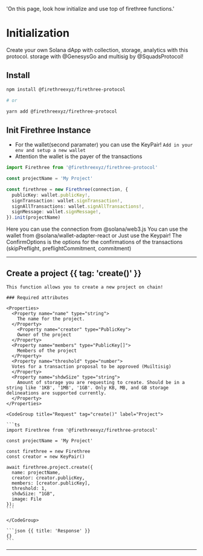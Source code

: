   'On this page, look how initialize and use top of firethree functions.'

# Initialization

Create your own Solana dApp with collection, storage, analytics with this protocol. storage with @GenesysGo and multisig by @SquadsProtocol!

## Install

```bash
npm install @firethreexyz/firethree-protocol

# or

yarn add @firethreexyz/firethree-protocol
```

## Init Firethree Instance

- For the wallet(second paramater) you can use the KeyPair! `Add in your env and setup a new wallet`
- Attention the wallet is the payer of the transactions

```ts
import Firethree from '@firethreexyz/firethree-protocol'

const projectName = 'My Project'

const firethree = new Firethree(connection, {
  publicKey: wallet.publicKey!,
  signTransaction: wallet.signTransaction!,
  signAllTransactions: wallet.signAllTransactions!,
  signMessage: wallet.signMessage!,
}).init(projectName)
```

<Properties>
  <Property name="connection" type="Connection">
    Here you can use the connection from @solana/web3.js
  </Property>
  <Property name="Wallet" type="Wallet">
    You can use the wallet from @solana/wallet-adapter-react or Just use the
    Keypair!
  </Property>
  <Property name="opts" type="ConfirmOptions | undefined">
    The ConfirmOptions is the options for the confirmations of the transactions
    (skipPreflight, preflightCommitment, commitment)
  </Property>
</Properties>

---

## Create a project {{ tag: 'create()' }}

<Row>
  <Col>

    This function allows you to create a new project on chain!

    ### Required attributes

    <Properties>
      <Property name="name" type="string">
        The name for the project.
      </Property>
        <Property name="creator" type="PublicKey">
        Owner of the project
      </Property>
      <Property name="members" type="PublicKey[]">
        Members of the project
      </Property>
      <Property name="threshold" type="number">
      Votes for a transaction proposal to be approved (Muiltisig)
      </Property>
      <Property name="shdwSize" type="string">
        Amount of storage you are requesting to create. Should be in a string like '1KB', '1MB', '1GB'. Only KB, MB, and GB storage delineations are supported currently.
      </Property>
    </Properties>

  </Col>
  <Col sticky>

    <CodeGroup title="Request" tag="create()" label="Project">

    ```ts
    import Firethree from '@firethreexyz/firethree-protocol'

    const projectName = 'My Project'

    const firethree = new Firethree
    const creator = new KeyPair()

    await firethree.project.create({
      name: projectName,
      creator: creator.publicKey,
      members: [creator.publicKey],
      threshold: 1,
      shdwSize: "1GB",
      image: File
    });
    ```

    </CodeGroup>

    ```json {{ title: 'Response' }}
    {}
    ```

  </Col>
</Row>

---
